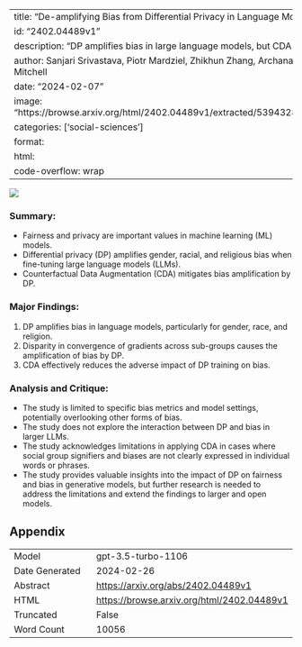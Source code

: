 
---
title: "De-amplifying Bias from Differential Privacy in Language Model Fine-tuning"
id: "2402.04489v1"
description: "DP amplifies bias in large language models, but CDA can mitigate it."
author: Sanjari Srivastava, Piotr Mardziel, Zhikhun Zhang, Archana Ahlawat, Anupam Datta, John C Mitchell
date: "2024-02-07"
image: "https://browse.arxiv.org/html/2402.04489v1/extracted/5394328/images/bias_increase_dark.png"
categories: ['social-sciences']
format:
  html:
    code-overflow: wrap
---

![](https://browse.arxiv.org/html/2402.04489v1/extracted/5394328/images/bias_increase_dark.png)

### Summary:
- Fairness and privacy are important values in machine learning (ML) models.
- Differential privacy (DP) amplifies gender, racial, and religious bias when fine-tuning large language models (LLMs).
- Counterfactual Data Augmentation (CDA) mitigates bias amplification by DP.

### Major Findings:
1. DP amplifies bias in language models, particularly for gender, race, and religion.
2. Disparity in convergence of gradients across sub-groups causes the amplification of bias by DP.
3. CDA effectively reduces the adverse impact of DP training on bias.

### Analysis and Critique:
- The study is limited to specific bias metrics and model settings, potentially overlooking other forms of bias.
- The study does not explore the interaction between DP and bias in larger LLMs.
- The study acknowledges limitations in applying CDA in cases where social group signifiers and biases are not clearly expressed in individual words or phrases.
- The study provides valuable insights into the impact of DP on fairness and bias in generative models, but further research is needed to address the limitations and extend the findings to larger and open models.

## Appendix

|          |          |
|----------|----------|
| Model     | gpt-3.5-turbo-1106       |
| Date Generated     | 2024-02-26       |
| Abstract | [https://arxiv.org/abs/2402.04489v1](https://arxiv.org/abs/2402.04489v1)        |
| HTML     | [https://browse.arxiv.org/html/2402.04489v1](https://browse.arxiv.org/html/2402.04489v1)       |
| Truncated       | False       |
| Word Count       | 10056       |